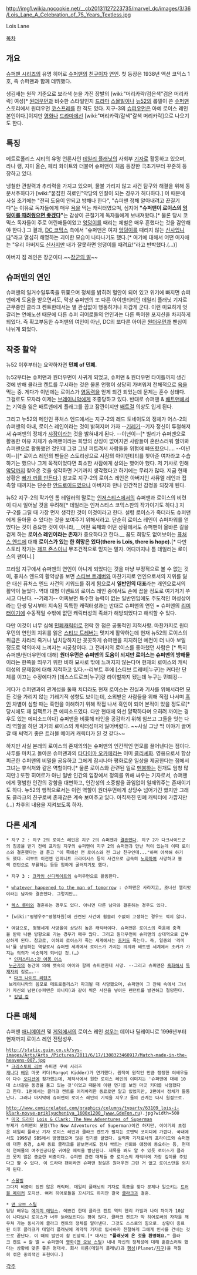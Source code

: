 http://img1.wikia.nocookie.net/__cb20131127223735/marvel_dc/images/3/36/Lois_Lane_A_Celebration_of_75_Years_Textless.jpg

Lois Lane

[[목차]]
== 개요 ==
[[슈퍼맨 시리즈]]의 유명 히어로 [[슈퍼맨]]의 [[친구]]이자 [[연인]]. 첫 등장은 1938년 액션 코믹스 1호, 즉 슈퍼맨과 함께 데뷔했다.

생김새는 원작 기준으로 보라색 눈을 가진 장발의 [wiki:"머리카락/검은색"검은 머리카락] 여성[* [[원더우먼]]과 비슷한 스타일인지 [[드라마]] [[스몰빌]]이나 [[뉴52]]의 롭델이 쓴 [[슈퍼맨]] 스토리에서 원더우먼 [[코스프레]]를 한 적도 있다. 지구-3의 [[슈퍼우먼]]은 아예 로이스 레인 본인이다.]이지만 [[영화]]나 [[드라마]]에선 [wiki:"머리카락/갈색"갈색 머리카락]으로 나오기도 한다.

== 특징 ==
메트로폴리스 시티의 유명 언론사인 [[데일리 플래닛]]의 사회부 [[기자]]로 활동하고 있으며, 라나 랭, 지미 올슨, 페리 화이트와 더불어 슈퍼맨이 처음 등장한 극초기부터 꾸준히 등장하고 있다.

냉철한 관찰력과 추리력을 가지고 있으며, 물불 가리지 않고 사건 탐구와 해결을 위해 동분서주하다가 [wiki:"붙잡힌 히로인"악당의 인질이 되는 경우가 허다하다.] 이 때문에 사실 초기에는 "전혀 도움이 안되고 방해나 한다", "슈퍼맨 정체 알아내려고 끈질기다"는 이유로 독자들에게 매우 [[욕]]을 먹는 캐릭터였으며, 심지어 '''"슈퍼맨이 로이스의 [[스팽킹|엉덩이를 때려줬으면 좋겠다]]"'''는 감상이 끈질기게 독자들에게 보내져왔다.[* 물론 당시 코믹스 독자들이 주로 어린애들이었고 [[엉덩이]]를 때리는 체벌은 매우 흔했다는 것을 감안해야 한다.] 그 결과, [[DC 코믹스]] 측에서 "슈퍼맨은 여자 [[엉덩이]]를 때리지 않는 [[신사]]입니다"라고 열심히 해명하는 괴이한 모습이 나타나기도 했다.[* 여기에 대해서 어떤 여자애는 "우리 아버지도 [[신사]]지만 내가 잘못하면 엉덩이를 때려요!"라고 반박했다.(…)]

아버지 짐 레인은 장군이다.~~[[장군의 아들|장군의 딸]]~~

== 슈퍼맨의 연인 ==
슈퍼맨의 일거수일투족을 뒤쫓으며 정체를 밝히려 혈안이 되어 있고 위기에 빠지면 슈퍼맨에게 도움을 받으면서도, 막상 슈퍼맨의 또 다른 아이덴티티인 데일리 플래닛 기자로 근무중인 클라크 켄트한테서는 별 관심없이 행동하거나 차갑게 군다. 이런 미묘하게 엇갈리는 연애노선 때문에 다른 슈퍼 히어로들의 연인과는 다른 특이한 포지션을 차지하게 되었다. 즉 확고부동한 슈퍼맨의 여인이 아닌, DC의 또다른 아이콘 [[원더우먼]]과 팬심이 나뉘게 되었다.

== 작중 활약 ==
뉴52 이후부터는 요약하자면 '''민폐 of 민폐.'''

뉴52부터는 슈퍼맨과 원더우먼이 사귀게 되었고, 슈퍼맨 & 원더우먼 타이틀까지 생긴 것에 반해 클라크 켄트를 무시하는 것은 물론 언행이 상당히 가벼워져 전체적으로 [[욕]]을 먹는 중. 게다가 이번에는 로이스가 [[염동력]]을 얻게 되긴 되었는데 문제는 혼수 상태다. 그걸로도 모자라 이제는 [[브레이니악]]에게 조종당하고 있다. 반대로 슈퍼맨 & [[배트맨]]에서는 기억을 잃은 배트맨에게 플래그를 꼽고 잠깐이지만 [[배트걸]] 의상도 입게 된다.

그리고 뉴52의 메인인 퓨처스 엔드에서는 지구-2의 레드 토네이도의 정체가 어스-2의 슈퍼맨의 아내, 로이스 레인이라는 것이 밝혀지며 가자 --[[기레기]]--기자 정신이 투철해져서 슈퍼맨의 정체가 [[샤잠]]이라는 것을 밝혀내게 된다. --이년이--[* 빌리가 슈퍼맨으로 활동한 이유 자체가 슈퍼맨이라는 희망의 상징이 없어지면 사람들이 혼란스러워 할까봐 슈퍼맨으로 활동했던 것인데 그걸 그냥 퍼트려서 사람들을 위험에 빠뜨렸으니…. --이년이--][* 로이스 레인의 팬들은 스토리상으로 샤잠의 아이덴티티를 찾아준 여자라고 수습하기는 했으나 그게 목적이었다면 최소한 샤잠에게 상의는 했어야 했다. 저 기사로 인해 [[악당]]까지 찾아온 것을 생각하면 거기까지 생각했다고 하기에는 무리가 많다. 지금 현재 상황은 [[빠가 까를 만든다]].] 참고로 지구-2의 로이스 레인은 아버지인 사뮤엘 레인과 접촉할 때까지는 단순한 [[안드로이드]]였으나 아버지와 만나 인간적인 감정을 되찾게 된다.

뉴52 지구-2의 작가인 톰 테일러의 말로는 [[인저스티스:갓 어몽 어스|인저스티스]]에서의 슈퍼맨과 로이스의 비련이 다시 일어날 것을 우려해[* 테일러는 인저스티스 코믹스판의 작가이기도 하다.] 지구-2를 그릴 때 가장 먼저 생각한 것이 이것이라고 한다. 설령 로이스가 죽더라도 슈퍼맨에게 돌아올 수 있다는 것을 보여주기 위해서라고. 단순히 로이스 레인이 슈퍼파워를 얻었다는 것이 중요한 것이 아니라, __어떤 육체와 어떤 상황에서도 슈퍼맨이 올바른 길을 걷게 하는 '''로이스 레인이라는 존재'''가 중요하다고 한다.__ 꿈도 희망도 없어보이는 [[퓨처스 엔드]]에 대해 '''로이스가 있는 한 희망은 있다(there is Lois, there is hope).'''[* 다만 스토리 작가는 [[제프 존스]]이니 무조건적으로 믿지는 말자. 어디까지나 톰 테일러는 로이스의 팬이니.]

프라임 지구에서 슈퍼맨의 연인이 아니게 되었다는 것을 마냥 부정적으로 볼 수 없는 것이, 퓨처스 엔드의 활약상을 보면 [[스티브 트레버]]와 마찬가지로 연인으로서의 지위를 잃은 대신 퓨처스 엔드 사건의 키워드를 쥐게 됨으로서 '''일반인의 대표'''라는 개인으로서의 활약이 늘었다. 역대 대형 이벤트의 로이스 레인 중에서도 손에 꼽을 정도로 여기저기 쑤시고 다닌다. --기레기-- 어찌보면 특수한 능력이 없는 일반인임에도 주도적인 여성상이라는 탄생 당시부터 지속된 독특한 캐릭터성과는 반대로 슈퍼맨의 연인 = 슈퍼맨의 [[리미터]]이기에 수동적일 수밖에 없던 캐릭터성의 족쇄가 해방되었다고 해석할 수 있다.

다만 이것이 너무 심해 [[민폐]]캐릭터로 전락 한 점은 공통적인 지적사항. 마찬가지로 원더우먼의 연인의 지위를 잃은 [[스티브 트레버]]는 멋지게 활약하는데 현재 뉴52의 로이스의 취급은 차라리 죽거나 납치당하지만 꼿꼿하게 슈퍼맨을 지지하던 예전이 더 나아 보일 정도로 악의마저 느껴지는 시궁창이다. 그 전까지의 로이스를 좋아했던 사람은 [* 특히 슈퍼맨/원더우먼에 대해] '''원더우먼은 슈퍼맨의 도움이 되지만 로이스는 슈퍼맨의 방해물'''이라는 한쪽을 띄우기 위한 비하 묘사로 밖에 느껴지지 않는다며 현재의 로이스의 캐릭터성의 문제점에 대해 지적하고 있다.--리부트 후에 [스티브 트레버|누구]는 커다란 단체를 이끄는 수장에다가 [데스스트로크|누구]랑 라이벌까지 됐는데 누구는 민폐킹--

게다가 슈퍼맨과의 관계성을 둘째 치더라도 현재 로이스는 진실과 기사를 위해서라면 모든 것을 가리지 않는 기레기적 성향도 보이는데, 소외받은 사람들을 위해 직접 나서며 [[흑인]] 차별이 심할 때는 흑인을 이해하기 위해 작접 나서 흑인이 되어 본적이 있을 정도로[* 당시에도 꽤 임팩트가 큰 에피소드였다. 다만 현대에 와선 얄팍하다며 오히려 까이는 경우도 있는 에피소드이다] 슈퍼맨을 비롯해 타인을 공감하기 위해 힘쓰고 그들을 잇는 다리 역할을 하던 과거의 로이스의 캐릭터성마저 잃어버렸다. ~~사실 그냥 딱 이야기 끌어갈 때 써먹기 좋은 트러블 메이커 캐릭터가 된 것 같다~~

하지만 사실 본래의 로이스의 존재의의는 슈퍼맨의 인간적인 면모를 끌어낸다는 점이다. 사투를 마치고 돌아온 슈퍼맨과의 [[타다이마 오카에리]]는 이미 [[클리셰]]화. 영웅으로서 항상 피곤한 슈퍼맨의 비밀을 공유하고 그에게 잠시나마 평화로운 일상을 제공한다는 점에서 그녀는 휴식처와 같은 역할이다.[* 물론 로이스와 관련된 일로 [[멘탈붕괴|멘붕]]하는 전개도 엄청 많지만.] 또한 히어로가 아닌 일반 인간의 입장에서 정의를 위해 싸우는 기자로서, 슈퍼맨에게 평범한 인간의 강함을 대변하고, 인간성의 소중함을 끊임없이 일깨워주는 존재이기도 하다. 뉴52의 행적으로서는 이런 역할이 원더우먼에게 상당수 넘어가긴 했지만 그래도 클라크의 친구로써 존재감은 계속 보여주고 있다. 아직까진 민폐 캐릭터에 가깝지만(...) 차후의 내용을 지켜보도록 하자.

== 다른 세계 ==
 * 지구 2 : 지구 2의 로이스 레인은 지구 2의 슈퍼맨과 [[결혼]]했다. 지구 2가 다크사이드군의 침공을 받기 전에 프라임 지구의 슈퍼맨이 지구 2의 슈퍼맨과 만난 적이 있는데 이때 로이스와 결혼했다는 걸 듣고 "이 쪽에선 전 로이스와 전 그냥 친구인데..."하며 어색해 하기도 했다. 리부트 이전엔 인피니트 크라이시스 등의 사건으로 급속히 [[노화]]하여 사망하고 블랙 랜턴으로 부활하는 등등 험하게 굴러지기도 했다.

 * 지구 3 : [[크라임 신디케이트]]의 슈퍼우먼으로 활동한다.

 * [[whatever happened to the man of tomorrow]] : 슈퍼맨은 사라지고, 조너선 엘리엇이라는 남자와 결혼했다. 그렇지만….

 * [[렉스 루터]]와 결혼하는 경우도 있다. 아니면 다른 남자와 결혼하는 경우도 있다.

 * [wiki:"평행우주"평행차원]에 관련된 사건에 휩쓸려 수없이 고생하는 경우도 적지 않다.

 * 여담으로, 평행세계 사망율이 상당히 높은 캐릭터이다. 슈퍼맨은 로이스의 죽음에 충격을 받아 나쁜 방향으로 가는 경우가 매우 많다. 그리고 원더우먼이 슈퍼맨의 상대역으로 급부상하게 된다. 참고로, 이하의 로이스가 죽는 세계에서는 [[조커(DC 코믹스)|조커]]도 죽는다. 즉, 일종의 '리미터'를 상징하는 역할로서 슈퍼맨 세계에서 로이스가 가지는 의의와 배트맨 세계에서 조커가 가지는 의의가 비슷하게 되버린 것.(…)
  * [[인저스티스:갓 어몽 어스]]
  [[조커(DC 코믹스)|누군가]]의 농간에 의해 뱃속의 아이와 함께 슈퍼맨한테 사망. --그리고 슈퍼맨은 [[흑화]]해서 [[독재자]]의 길로….--
  * [[다크 나이트 리턴즈]]
  브레이니악의 음모로 메트로폴리스가 파괴될 때 사망했으며, 슈퍼맨이 그 잔해 속에서 그녀가 자신의 남편(슈퍼맨은 아니다)과 같이 찍은 사진을 넣어둔 펜던트를 발견하고 절망한다.
  * [[킹덤 컴]]

== 다른 매체 ==
슈퍼맨 [[애니메이션]] 및 [[게임]]에서의 로이스 레인 [[성우]]는 데이나 딜레이니로 1996년부터 현재까지 로이스 레인 전담성우.

 http://static.guim.co.uk/sys-images/Arts/Arts_/Pictures/2011/6/17/1308323460917/Match-made-in-the-heavens-007.jpg
 * [[크리스토퍼 리브]] 슈퍼맨 무비 시리즈
 [[캐나다]] [[배우]] 마곳 키더(Margot Kidder)가 연기했다. 원작이 원작인 만큼 쟁쟁한 여배우들이 다수 [[오디션]]에 참가했는데, 제작사에서 원한 로이스 레인의 이미지는 '슈퍼맨에 대해 10대 소녀같은 동경을 품고 있는 것'이었고 때문에 이런 연기를 보인 마곳 키더를 낙점했다고 한다. 1편에서는 클라크 켄트를 어리바리한 동료로만 알고 있었지만, 2편에서 정체가 들통난다. 그러나 마지막에 슈퍼맨이 로이스 레인의 기억을 지우고 둘의 관계는 다시 원점으로.

 http://www.comicrelated.com/graphics/columns/tvparty/63109_lois-i-klark-novye-priklyucheniya_1600x1200_(www.GdeFon.ru).jpg?width=500
 * [[미국 드라마]] [[Lois & Clark: The New Adventures of Superman]]
 부제가 슈퍼맨의 모험(The New Adventures of Superman)이긴 하지만, 이야기의 초점은 데일리 플래닛 기자 로이스 레인과 클라크 켄트가 펼치는 로맨틱 코미디에 가깝다. 국내에서도 1995년 SBS에서 방영했으며 많은 인기를 끌었다. 실력파 기자로서의 프라이드와 슈퍼맨에 대한 동경, 초짜 동료 클라크를 얕보면서도 점차 싹트는 신뢰와 애정에 동요하는 등, 현대적 연애물의 여주인공다운 귀여운 매력을 발산한다. 제목을 봐도 알 수 있듯 로이스가 클라크 못지 않은 중요한 비중이다. 슈퍼맨 관련 매체들 중 로이스의 캐릭터에 가장 깊이를 주었다고 할 수 있다. 이 드라마 팬이라면 슈퍼맨 정실은 원더우먼 그런 거 없고 로이스만을 외치게 된다.

 * [[스몰빌]]
 그다지 비중이 있진 않은 캐릭터. 데일리 플래닛의 기자로 특종을 찾다 문제나 일으키는 [[트러블 메이커]] 포지션. 여러 히어로들을 꼬시기도 하지만 결국 [[슈퍼맨|클라크]]과 결혼.

 * [[맨 오브 스틸]] 
 담당 배우는 [[에이미 애덤스]]. 예쁘긴 한데 클라크 켄트 역의 헨리 카빌과 나이 차이가 10살이 나다보니 로이스가 너무 늙어보인다는 평이 많다. 클라크 켄트가 막 히어로써의 자각을 깨우쳐 가는 동시기에 클라크 켄트의 정체를 알아낸다. 그것도 스스로의 힘으로. 상황이 종료된 이후 클라크가 데일리 플래닛에 계약직 기자로 입사하자 친절하게 그에게 인사를 건네는 것으로 끝난다. 이 때의 발언이 참 인상적.[* 대사는 '''"플래닛에 온 것을 환영해요."''' 클라크 켄트 = 칼 엘 = 슈퍼맨이 [[영화]]([[맨 오브 스틸]]) 내내 자신의 정체성에 대해 혼란스러워 했다는 상황에 맞춘 좋은 명대사. 회사 이름(데일리 플래닛)과 [[행성]](Planet/[[지구]])을 적절히 섞은 중의적인 표현이다.]
[[각주]]
